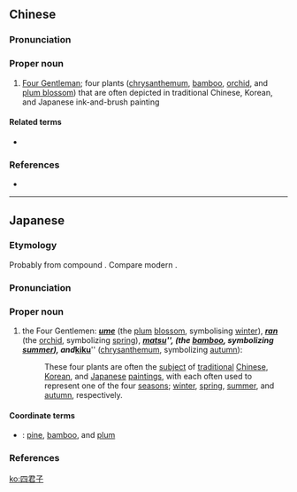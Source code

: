 ==Chinese==
{{zh-forms|type=12|lit=four [[junzi]]s}}

===Pronunciation===
{{zh-pron
|m=Sì Jūnzǐ
|cat=pn
}}

===Proper noun===
{{zh-proper noun}}

# [[w:Four Gentleman|Four Gentleman]]; four plants ([[chrysanthemum]], [[bamboo]], [[orchid]], and [[plum blossom]]) that are often depicted in traditional Chinese, Korean, and Japanese ink-and-brush painting

====Related terms====
* {{zh-l|歲寒三友}}

===References===
* {{pedialite|Four Gentleman}}

----

==Japanese==
<div style="float:right;">
{{wikipedia|lang=ja}}
{{wikipedia|Four Gentlemen}}
</div>
{{ja-kanjitab|し|くん|し|yomi=on}}

===Etymology===
Probably from {{etyl|ltc|ja|sort=しくんし}} compound {{m|ltc|四君子|tr=*sì *giuən *tziə̌|lit=four gentlemen}}. Compare modern {{cog|zh|四君子|tr=Sì Jūnzi}}.

===Pronunciation===
{{ja-pron|yomi=on|acc=2|acc_ref=DJR|しくんし}}

===Proper noun===
{{ja-pos|proper|しくんし}}

# the Four Gentlemen: '''''[[梅|ume]]''''' (the [[plum]] [[blossom]], symbolising [[winter]]), '''''[[蘭|ran]]''''' (the [[orchid]], symbolizing [[spring]]), '''''[[竹|matsu]]''''', (the [[bamboo]], symbolizing [[summer]]), and '''''[[菊|kiku]]''''' ([[chrysanthemum]], symbolizing [[autumn]]):
#: These four plants are often the [[subject]] of [[traditional]] [[Chinese]], [[Korean]], and [[Japanese]] [[painting]]s, with each often used to represent one of the four [[season]]s; [[winter]], [[spring]], [[summer]], and [[autumn]], respectively.

====Coordinate terms====
* {{ja-l|松竹梅|しょうちくばい|shōchikubai}}: [[pine]], [[bamboo]], and [[plum]] {{qualifier|similarly appearing as the subject of traditional Chinese, Korean, and Japanese paintings}}

===References===
<references/>

[[ko:四君子]]